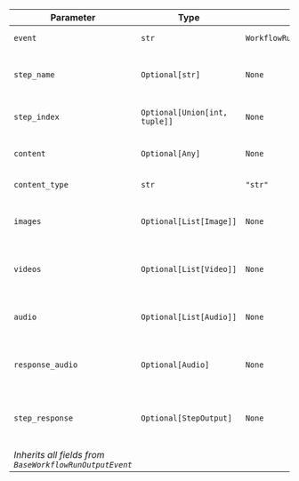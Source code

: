 | Parameter | Type | Default | Description |
|-----------|------|---------|-------------|
| `event` | `str` | `WorkflowRunEvent.step_completed.value` | Event type identifier |
| `step_name` | `Optional[str]` | `None` | Name of the step that completed |
| `step_index` | `Optional[Union[int, tuple]]` | `None` | Index or position of the step |
| `content` | `Optional[Any]` | `None` | Content output from the step |
| `content_type` | `str` | `"str"` | Type of the content |
| `images` | `Optional[List[Image]]` | `None` | Image artifacts from the step |
| `videos` | `Optional[List[Video]]` | `None` | Video artifacts from the step |
| `audio` | `Optional[List[Audio]]` | `None` | Audio artifacts from the step |
| `response_audio` | `Optional[Audio]` | `None` | Audio response from the step |
| `step_response` | `Optional[StepOutput]` | `None` | Complete step execution result object |
| *Inherits all fields from `BaseWorkflowRunOutputEvent`* |